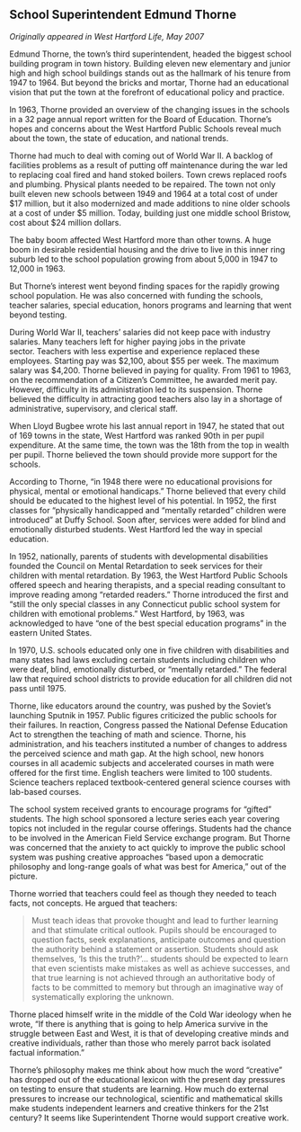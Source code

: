 ## School Superintendent Edmund Thorne {-}

*Originally appeared in West Hartford Life, May 2007*

Edmund Thorne, the town’s third superintendent, headed the biggest school building program in town history. Building eleven new elementary and junior high and high school buildings stands out as the hallmark of his tenure from 1947 to 1964. But beyond the bricks and mortar, Thorne had an educational vision that put the town at the forefront of educational policy and practice.

In 1963, Thorne provided an overview of the changing issues in the schools in a 32 page annual report written for the Board of Education. Thorne’s hopes and concerns about the West Hartford Public Schools reveal much about the town, the state of education, and national trends.

Thorne had much to deal with coming out of World War II. A backlog of facilities problems as a result of putting off maintenance during the war led to replacing coal fired and hand stoked boilers. Town crews replaced roofs and plumbing. Physical plants needed to be repaired. The town not only built eleven new schools between 1949 and 1964 at a total cost of under $17 million, but it also modernized and made additions to nine older schools at a cost of under $5 million. Today, building just one middle school Bristow, cost about $24 million dollars.

The baby boom affected West Hartford more than other towns. A huge boom in desirable residential housing and the drive to live in this inner ring suburb led to the school population growing from about 5,000 in 1947 to 12,000 in 1963.

But Thorne’s interest went beyond finding spaces for the rapidly growing school population. He was also concerned with funding the schools, teacher salaries, special education, honors programs and learning that went beyond testing.

During World War II, teachers’ salaries did not keep pace with industry salaries. Many teachers left for higher paying jobs in the private sector. Teachers with less expertise and experience replaced these employees. Starting pay was $2,100, about $55 per week. The maximum salary was $4,200. Thorne believed in paying for quality. From 1961 to 1963, on the recommendation of a Citizen’s Committee, he awarded merit pay. However, difficulty in its administration led to its suspension. Thorne believed the difficulty in attracting good teachers also lay in a shortage of administrative, supervisory, and clerical staff.

When Lloyd Bugbee wrote his last annual report in 1947, he stated that out of 169 towns in the state, West Hartford was ranked 90th in per pupil expenditure. At the same time, the town was the 18th from the top in wealth per pupil. Thorne believed the town should provide more support for the schools.

According to Thorne, “in 1948 there were no educational provisions for physical, mental or emotional handicaps.” Thorne believed that every child should be educated to the highest level of his potential. In 1952, the first classes for “physically handicapped and “mentally retarded” children were introduced” at Duffy School. Soon after, services were added for blind and emotionally disturbed students. West Hartford led the way in special education.

In 1952, nationally, parents of students with developmental disabilities founded the Council on Mental Retardation to seek services for their children with mental retardation. By 1963, the West Hartford Public Schools offered speech and hearing therapists, and a special reading consultant to improve reading among “retarded readers.” Thorne introduced the first and “still the only special classes in any Connecticut public school system for children with emotional problems.” West Hartford, by 1963, was acknowledged to have “one of the best special education programs” in the eastern United States.

In 1970, U.S. schools educated only one in five children with disabilities and many states had laws excluding certain students including children who were deaf, blind, emotionally disturbed, or “mentally retarded.” The federal law that required school districts to provide education for all children did not pass until 1975.

Thorne, like educators around the country, was pushed by the Soviet’s launching Sputnik in 1957. Public figures criticized the public schools for their failures. In reaction, Congress passed the National Defense Education Act to strengthen the teaching of math and science. Thorne, his administration, and his teachers instituted a number of changes to address the perceived science and math gap. At the high school, new honors courses in all academic subjects and accelerated courses in math were offered for the first time. English teachers were limited to 100 students. Science teachers replaced textbook-centered general science courses with lab-based courses.

The school system received grants to encourage programs for “gifted” students. The high school sponsored a lecture series each year covering topics not included in the regular course offerings. Students had the chance to be involved in the American Field Service exchange program. But Thorne was concerned that the anxiety to act quickly to improve the public school system was pushing creative approaches “based upon a democratic philosophy and long-range goals of what was best for America,” out of the picture.

Thorne worried that teachers could feel as though they needed to teach facts, not concepts. He argued that teachers:

> Must teach ideas that provoke thought and lead to further learning and that stimulate critical outlook. Pupils should be encouraged to question facts, seek explanations, anticipate outcomes and question the authority behind a statement or assertion. Students should ask themselves, ‘Is this the truth?’... students should be expected to learn that even scientists make mistakes as well as achieve successes, and that true learning is not achieved through an authoritative body of facts to be committed to memory but through an imaginative way of systematically exploring the unknown.

Thorne placed himself write in the middle of the Cold War ideology when he wrote, “If there is anything that is going to help America survive in the struggle between East and West, it is that of developing creative minds and creative individuals, rather than those who merely parrot back isolated factual information.”

Thorne's philosophy makes me think about how much the word "creative" has dropped out of the educational lexicon with the present day pressures on testing to ensure that students are learning. How much do external pressures to increase our technological, scientific and mathematical skills make students independent learners and creative thinkers for the 21st century? It seems like Superintendent Thorne would support creative work.
